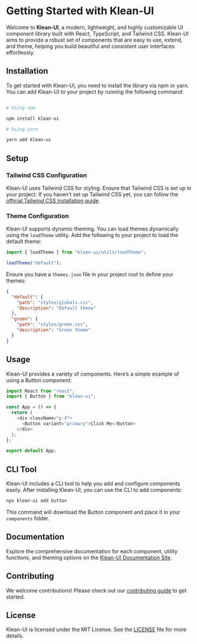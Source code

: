 # Getting Started with Klean-UI

Welcome to **Klean-UI**, a modern, lightweight, and highly customizable UI component library built with React, TypeScript, and Tailwind CSS. Klean-UI aims to provide a robust set of components that are easy to use, extend, and theme, helping you build beautiful and consistent user interfaces effortlessly.

## Installation

To get started with Klean-UI, you need to install the library via npm or yarn. You can add Klean-UI to your project by running the following command:

```sh

# Using npm

npm install klean-ui

# Using yarn

yarn add klean-ui
```

## Setup

### Tailwind CSS Configuration

Klean-UI uses Tailwind CSS for styling. Ensure that Tailwind CSS is set up in your project. If you haven't set up Tailwind CSS yet, you can follow the [official Tailwind CSS installation guide](https://tailwindcss.com/docs/installation).

### Theme Configuration

Klean-UI supports dynamic theming. You can load themes dynamically using the `loadTheme` utility. Add the following to your project to load the default theme:

```typescript
import { loadTheme } from "klean-ui/utils/loadTheme";

loadTheme("default");
```

Ensure you have a `themes.json` file in your project root to define your themes:

```json
{
  "default": {
    "path": "styles/globals.css",
    "description": "Default theme"
  },
  "green": {
    "path": "styles/green.css",
    "description": "Green theme"
  }
}
```

## Usage

Klean-UI provides a variety of components. Here’s a simple example of using a Button component:

```typescript
import React from "react";
import { Button } from "klean-ui";

const App = () => {
  return (
    <div className="p-4">
      <Button variant="primary">Click Me</Button>
    </div>
  );
};

export default App;
```

## CLI Tool

Klean-UI includes a CLI tool to help you add and configure components easily. After installing Klean-UI, you can use the CLI to add components:

```sh
npx klean-ui add button
```

This command will download the Button component and place it in your `components` folder.

## Documentation

Explore the comprehensive documentation for each component, utility functions, and theming options on the [Klean-UI Documentation Site](https://ui.mlb.ro).

## Contributing

We welcome contributions! Please check out our [contributing guide](https://github.com/bogdanmartinescu/Klean-UI/blob/main/CONTRIBUTING.md) to get started.

## License

Klean-UI is licensed under the MIT License. See the [LICENSE](https://github.com/bogdanmartinescu/Klean-UI/blob/main/LICENSE.md) file for more details.
